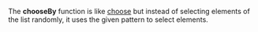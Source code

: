The '''chooseBy''' function is like [[choose]] but instead of selecting elements of the list randomly, it uses the given pattern to select elements.